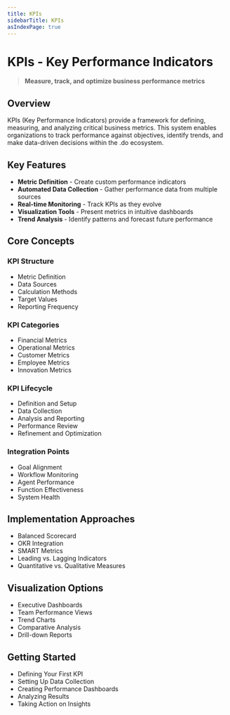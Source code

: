 ```yaml
---
title: KPIs
sidebarTitle: KPIs
asIndexPage: true
---
```


# KPIs - Key Performance Indicators

> **Measure, track, and optimize business performance metrics**

## Overview

KPIs (Key Performance Indicators) provide a framework for defining, measuring, and analyzing critical business metrics. This system enables organizations to track performance against objectives, identify trends, and make data-driven decisions within the .do ecosystem.

## Key Features

- **Metric Definition** - Create custom performance indicators
- **Automated Data Collection** - Gather performance data from multiple sources
- **Real-time Monitoring** - Track KPIs as they evolve
- **Visualization Tools** - Present metrics in intuitive dashboards
- **Trend Analysis** - Identify patterns and forecast future performance

## Core Concepts

### KPI Structure

- Metric Definition
- Data Sources
- Calculation Methods
- Target Values
- Reporting Frequency

### KPI Categories

- Financial Metrics
- Operational Metrics
- Customer Metrics
- Employee Metrics
- Innovation Metrics

### KPI Lifecycle

- Definition and Setup
- Data Collection
- Analysis and Reporting
- Performance Review
- Refinement and Optimization

### Integration Points

- Goal Alignment
- Workflow Monitoring
- Agent Performance
- Function Effectiveness
- System Health

## Implementation Approaches

- Balanced Scorecard
- OKR Integration
- SMART Metrics
- Leading vs. Lagging Indicators
- Quantitative vs. Qualitative Measures

## Visualization Options

- Executive Dashboards
- Team Performance Views
- Trend Charts
- Comparative Analysis
- Drill-down Reports

## Getting Started

- Defining Your First KPI
- Setting Up Data Collection
- Creating Performance Dashboards
- Analyzing Results
- Taking Action on Insights

